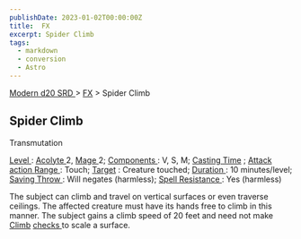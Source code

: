 ```yaml
---
publishDate: 2023-01-02T00:00:00Z
title:  FX
excerpt: Spider Climb
tags:
  - markdown
  - conversion
  - Astro
---
```


[ Modern d20 SRD ](/#modernD20) > [ FX](modern-d20-srd-fx-index) > Spider Climb

##  Spider Climb

Transmutation

[ Level ](modern-d20-srd-fx-level) : [ Acolyte ](modern-d20-srd-classes-advanced-acolyte) 2, [ Mage ](modern-d20-srd-classes-advanced-mage) 2; [Components ](modern-d20-srd-fx-components) : V, S, M; [ Casting Time](modern-d20-srd-fx-casting-time) ; [ Attack action ](modern-d20-srd-combat-attack-actions) [ Range ](modern-d20-srd-fx-range) : Touch; [ Target](modern-d20-srd-fx-target) : Creature touched; [ Duration ](modern-d20-srd-fx-duration) : 10 minutes/level; [ Saving Throw ](modern-d20-srd-basics-saving-throws) : Will negates (harmless); [ Spell Resistance ](modern-d20-srd-special-abilities-spell-resistance) : Yes (harmless)

The subject can climb and travel on vertical surfaces or even traverse
ceilings. The affected creature must have its hands free to climb in this
manner. The subject gains a climb speed of 20 feet and need not make [ Climb](modern-d20-srd-skills-climb) [ checks ](modern-d20-srd-skills-skill-basics-php#skill-check-index) to scale a surface.

